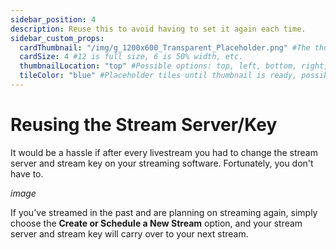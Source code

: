 ---
sidebar_position: 4
description: Reuse this to avoid having to set it again each time.
sidebar_custom_props:
  cardThumbnail: "/img/g_1200x600_Transparent_Placeholder.png" #The thumbnail on the category card.
  cardSize: 4 #12 is full size, 6 is 50% width, etc.
  thumbnailLocation: "top" #Possible options: top, left, bottom, right, none
  tileColor: "blue" #Placeholder tiles until thumbnail is ready, possible options: blue, cream, darkpurple, lightpurple, mauve, orange, pink, none
---

# Reusing the Stream Server/Key

It would be a hassle if after every livestream you had to change the stream server and stream key on your streaming software. Fortunately, you don't have to.

*image*

If you've streamed in the past and are planning on streaming again, simply choose the **Create or Schedule a New Stream** option, and your stream server and stream key will carry over to your next stream.